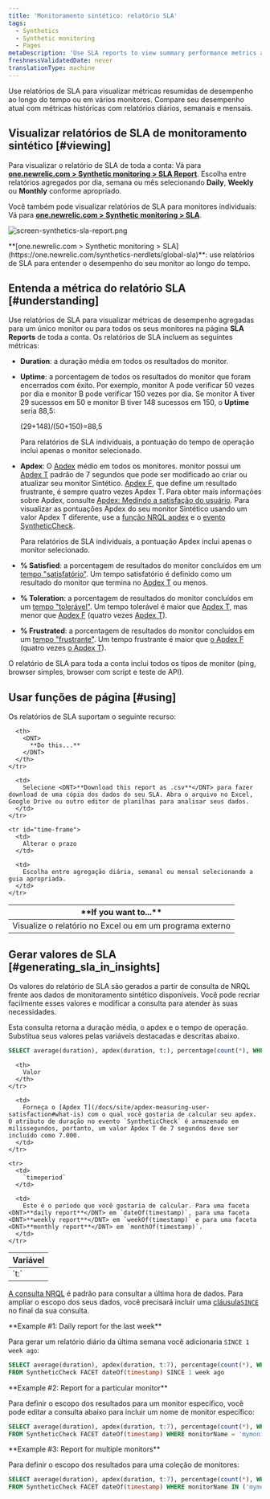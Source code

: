```yaml
---
title: 'Monitoramento sintético: relatório SLA'
tags:
  - Synthetics
  - Synthetic monitoring
  - Pages
metaDescription: 'Use SLA reports to view summary performance metrics across all your monitors, and to compare your current performance to historical metrics.'
freshnessValidatedDate: never
translationType: machine
---
```



Use relatórios de SLA para visualizar métricas resumidas de desempenho ao longo do tempo ou em vários monitores. Compare seu desempenho atual com métricas históricas com relatórios diários, semanais e mensais.

## Visualizar relatórios de SLA de monitoramento sintético [#viewing]

Para visualizar o relatório de SLA de toda a conta: Vá para <DNT>**[one.newrelic.com > Synthetic monitoring > SLA Report](https://one.newrelic.com/synthetics-nerdlets/global-sla)**</DNT>. Escolha entre relatórios agregados por dia, semana ou mês selecionando <DNT>**Daily**</DNT>, <DNT>**Weekly**</DNT> ou <DNT>**Monthly**</DNT> conforme apropriado.

Você também pode visualizar relatórios de SLA para monitores individuais: Vá para <DNT>**[one.newrelic.com > Synthetic monitoring > SLA](https://one.newrelic.com/synthetics-nerdlets/global-sla)**</DNT>.

<img
  title="screen-synthetics-sla-report.png"
  alt="screen-synthetics-sla-report.png"
  src={syntheticSLAReport}
/>

<figcaption>
  <DNT>**[one.newrelic.com > Synthetic monitoring > SLA](https://one.newrelic.com/synthetics-nerdlets/global-sla)**</DNT>: use relatórios de SLA para entender o desempenho do seu monitor ao longo do tempo.
</figcaption>

## Entenda a métrica do relatório SLA [#understanding]

Use relatórios de SLA para visualizar métricas de desempenho agregadas para um único monitor ou para todos os seus monitores na página <DNT>**SLA Reports**</DNT> de toda a conta. Os relatórios de SLA incluem as seguintes métricas:

* <DNT>**Duration**</DNT>: a duração média em todos os resultados do monitor.

* <DNT>**Uptime**</DNT>: a porcentagem de todos os resultados do monitor que foram encerrados com êxito. Por exemplo, monitor A pode verificar 50 vezes por dia e monitor B pode verificar 150 vezes por dia. Se monitor A tiver 29 sucessos em 50 e monitor B tiver 148 sucessos em 150, o <DNT>**Uptime**</DNT> seria 88,5:

  (29+148)/(50+150)=88,5

  Para relatórios de SLA individuais, a pontuação do tempo de operação inclui apenas o monitor selecionado.

* <DNT>**Apdex**</DNT>: O [Apdex](/docs/apm/new-relic-apm/apdex/apdex-measuring-user-satisfaction) médio em todos os monitores. monitor possui um [Apdex T](/docs/apm/new-relic-apm/getting-started/glossary#apdex_t) padrão de 7 segundos que pode ser modificado ao criar ou atualizar seu monitor Sintético. [Apdex F](/docs/apm/new-relic-apm/getting-started/glossary#apdex_f), que define um resultado frustrante, é sempre quatro vezes Apdex T. Para obter mais informações sobre Apdex, consulte [Apdex: Medindo a satisfação do usuário](/docs/apm/new-relic-apm/apdex/apdex-measuring-user-satisfaction). Para visualizar as pontuações Apdex do seu monitor Sintético usando um valor Apdex T diferente, use a [função NRQL apdex](/docs/query-your-data/nrql-new-relic-query-language/get-started/nrql-syntax-clauses-functions/#func-apdex) e o [evento SyntheticCheck](/attribute-dictionary/?event=SyntheticCheck).

  Para relatórios de SLA individuais, a pontuação Apdex inclui apenas o monitor selecionado.

* <DNT>**% Satisfied**</DNT>: a porcentagem de resultados do monitor concluídos em um [tempo "satisfatório"](/docs/apm/new-relic-apm/apdex/apdex-measuring-user-satisfaction#bullet-satisfied). Um tempo satisfatório é definido como um resultado do monitor que termina no [Apdex T](/docs/apm/new-relic-apm/getting-started/glossary#apdex_t) ou menos.

* <DNT>**% Toleration**</DNT>: a porcentagem de resultados do monitor concluídos em um [tempo "tolerável"](/docs/apm/new-relic-apm/apdex/apdex-measuring-user-satisfaction#bullet-tolerating). Um tempo tolerável é maior que [Apdex T](/docs/apm/new-relic-apm/getting-started/glossary#apdex_t), mas menor que [Apdex F](/docs/apm/new-relic-apm/getting-started/glossary#apdex_f) (quatro vezes [Apdex T](/docs/apm/new-relic-apm/getting-started/glossary#apdex_t)).

* <DNT>**% Frustrated**</DNT>: a porcentagem de resultados do monitor concluídos em um [tempo "frustrante"](/docs/apm/new-relic-apm/apdex/apdex-measuring-user-satisfaction#bullet-tolerating). Um tempo frustrante é maior que [o Apdex F](/docs/apm/new-relic-apm/getting-started/glossary#apdex_f) (quatro vezes [o Apdex T](/docs/apm/new-relic-apm/getting-started/glossary#apdex_t)).

O relatório de SLA para toda a conta inclui todos os tipos de monitor (ping, browser simples, browser com script e teste de API).

## Usar funções de página [#using]

Os relatórios de SLA suportam o seguinte recurso:

<table>
  <thead>
    <tr>
      <th width={200}>
        <DNT>
          **If you want to...**
        </DNT>
      </th>

      <th>
        <DNT>
          **Do this...**
        </DNT>
      </th>
    </tr>
  </thead>

  <tbody>
    <tr id="download-report">
      <td>
        Visualize o relatório no Excel ou em um programa externo
      </td>

      <td>
        Selecione <DNT>**Download this report as .csv**</DNT> para fazer download de uma cópia dos dados do seu SLA. Abra o arquivo no Excel, Google Drive ou outro editor de planilhas para analisar seus dados.
      </td>
    </tr>

    <tr id="time-frame">
      <td>
        Alterar o prazo
      </td>

      <td>
        Escolha entre agregação diária, semanal ou mensal selecionando a guia apropriada.
      </td>
    </tr>
  </tbody>
</table>

## Gerar valores de SLA [#generating_sla_in_insights]

Os valores do relatório de SLA são gerados a partir de consulta de NRQL frente aos dados de monitoramento sintético disponíveis. Você pode recriar facilmente esses valores e modificar a consulta para atender às suas necessidades.

Esta consulta retorna a duração média, o apdex e o tempo de operação. Substitua seus valores pelas variáveis destacadas e descritas abaixo.

```sql
SELECT average(duration), apdex(duration, t:), percentage(count(*), WHERE result='SUCCESS') FROM SyntheticCheck FACET timeperiod
```

<table>
  <thead>
    <tr>
      <th width={200}>
        Variável
      </th>

      <th>
        Valor
      </th>
    </tr>
  </thead>

  <tbody>
    <tr>
      <td>
        `t:`
      </td>

      <td>
        Forneça o [Apdex T](/docs/site/apdex-measuring-user-satisfaction#what-is) com o qual você gostaria de calcular seu apdex. O atributo de duração no evento `SyntheticCheck` é armazenado em milissegundos, portanto, um valor Apdex T de 7 segundos deve ser incluído como 7.000.
      </td>
    </tr>

    <tr>
      <td>
        `timeperiod`
      </td>

      <td>
        Este é o período que você gostaria de calcular. Para uma faceta <DNT>**daily report**</DNT> em `dateOf(timestamp)`, para uma faceta <DNT>**weekly report**</DNT> em `weekOf(timestamp)` e para uma faceta <DNT>**monthly report**</DNT> em `monthOf(timestamp)`.
      </td>
    </tr>
  </tbody>
</table>

[A consulta NRQL](/docs/query-your-data/nrql-new-relic-query-language/get-started/introduction-nrql-new-relics-query-language) é padrão para consultar a última hora de dados. Para ampliar o escopo dos seus dados, você precisará incluir uma [cláusula`SINCE` ](/docs/insights/new-relic-insights/using-new-relic-query-language/nrql-reference#sel-since)no final da sua consulta.

<DNT>
  **Example #1: Daily report for the last week**
</DNT>

Para gerar um relatório diário da última semana você adicionaria `SINCE 1 week ago`:

```sql
SELECT average(duration), apdex(duration, t:7), percentage(count(*), WHERE result='SUCCESS') 
FROM SyntheticCheck FACET dateOf(timestamp) SINCE 1 week ago
```

<DNT>
  **Example #2: Report for a particular monitor**
</DNT>

Para definir o escopo dos resultados para um monitor específico, você pode editar a consulta abaixo para incluir um nome de monitor específico:

```sql
SELECT average(duration), apdex(duration, t:7), percentage(count(*), WHERE result='SUCCESS') 
FROM SyntheticCheck FACET dateOf(timestamp) WHERE monitorName = 'mymonitor1'
```

<DNT>
  **Example #3: Report for multiple monitors**
</DNT>

Para definir o escopo dos resultados para uma coleção de monitores:

```sql
SELECT average(duration), apdex(duration, t:7), percentage(count(*), WHERE result='SUCCESS') 
FROM SyntheticCheck FACET dateOf(timestamp) WHERE monitorName IN ('mymonitor1', 'mymonitor2', 'mymonitor3')
```
